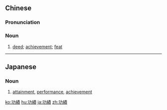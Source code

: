 {{also|功绩}}
==Chinese==
{{zh-forms|s=功绩}}

===Pronunciation===
{{zh-pron
|m=gōng績
|c=gung1 zik1
|mn=kong-chek
|cat=n
}}

===Noun===
{{zh-noun}}

# {{lb|zh|Advanced Mandarin}} [[deed]]; [[achievement]]; [[feat]]

----

==Japanese==
{{ja-kanjitab|功|績}}

===Noun===
{{ja-noun|こうせき}}

# [[attainment]], [[performance]], [[achievement]]

[[ko:功績]]
[[hu:功績]]
[[ja:功績]]
[[zh:功績]]